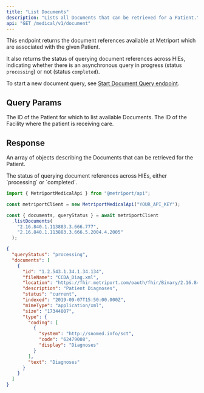 ```yaml
---
title: "List Documents"
description: "Lists all Documents that can be retrieved for a Patient."
api: "GET /medical/v1/document"
---
```


This endpoint returns the document references available at Metriport which are associated with the
given Patient.

It also returns the status of querying document references across HIEs, indicating whether
there is an asynchronous query in progress (status `processing`) or not (status `completed`).

To start a new document
query, see [Start Document Query endpoint](/medical-api/api-reference/document/start-document-query).

## Query Params

<ParamField query="patientId" type="string" required>
  The ID of the Patient for which to list available Documents.
</ParamField>

<ParamField query="facilityId" type="string" required>
  The ID of the Facility where the patient is receiving care.
</ParamField>

## Response

An array of objects describing the Documents that can be retrieved for the Patient.

<ResponseField name="queryStatus" type="string">
  The status of querying document references across HIEs, either `processing` or `completed`.
</ResponseField>
<ResponseField name="documents" type="DocumentReference[]">
  <Expandable title="DocumentReference properties">
    <Snippet file="document-reference-response.mdx" />
  </Expandable>
</ResponseField>

<ResponseExample>

```javascript Metriport SDK
import { MetriportMedicalApi } from "@metriport/api";

const metriportClient = new MetriportMedicalApi("YOUR_API_KEY");

const { documents, queryStatus } = await metriportClient
  .listDocuments(
    "2.16.840.1.113883.3.666.777",
    "2.16.840.1.113883.3.666.5.2004.4.2005"
  );
```

</ResponseExample>

```json
{
  "queryStatus": "processing",
  "documents": [
    {
      "id": "1.2.543.1.34.1.34.134",
      "fileName": "CCDA_Diag.xml",
      "location": "https://fhir.metriport.com/oauth/fhir/Binary/2.16.840.1.113883.3.777.666.5.700009.969696",
      "description": "Patient Diagnoses",
      "status": "current",
      "indexed": "2019-09-07T15:50:00.000Z",
      "mimeType": "application/xml",
      "size": "17344007",
      "type": {
        "coding": [
          {
            "system": "http://snomed.info/sct",
            "code": "62479008",
            "display": "Diagnoses"
          }
        ],
        "text": "Diagnoses"
      }
    }
  ]
}
```
